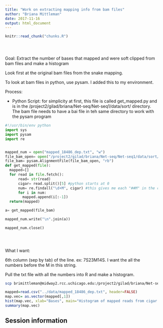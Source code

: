 ```yaml
---
title: "Work on extracting mapping info from bam files"
author: "Briana Mittleman"
date: 2017-11-16
output: html_document
---
```


<!-- The file analysis/chunks.R contains chunks that define default settings
shared across the workflowr files. -->
```r
knitr::read_chunk("chunks.R")
```

<!-- Update knitr chunk options -->
```r
```

<!-- Insert the date the file was last updated -->
```r
```

<!-- Insert the code version (Git commit SHA1) if Git repository exists and R
 package git2r is installed -->
```r
```

Goal: Extract the number of bases that mapped and were soft clipped from bam files and make a histogram  

Look first at the original bam files from the snake mapping.  

To look at bam files in python, use pysam. I added this to my environment.  

Process: 

* Python Script: for simplicity at first, this file is called get_mapped.py and is in the /project2/gilad/briana/Net-seq/Net-seq1/data/sort/ directory. The bam file needs to have a bai file in teh same directory to work with the pysam program  

```python
#!/usr/bin/env python
import sys
import pysam
import re


mapped_num = open("mapped_18486_dep.txt", "w")
file_bam_open= open("/project2/gilad/briana/Net-seq/Net-seq1/data/sort/YG-SP-NET1-18486-dep-2017-10-13_S4_R1_001-sort.bam", "r")
file_bam= pysam.AlignmentFile(file_bam_open, "rb")
def get_mapped(file):
  mapped=[]
  for read in file.fetch():
      read= str(read)
      cigar= read.split()[5] #python starts at 0
      num= re.findall("\d+M", cigar) #this gives me each "##M" in the cigar
      for i in num:
        mapped.append(i[:-1])
  return(mapped)

a= get_mapped(file_bam)

mapped_num.write("\n".join(a))

mapped_num.close()

  
    
```


What I want: 

6th column (sep by tab) of the line. ex: 7S23M14S. I want the all the numbers before the M in this string.  


Pull the txt file with all the numbers into R and make a histogram.  
```bash
scp brimittleman@midway2.rcc.uchicago.edu:/project2/gilad/briana/Net-seq/Net-seq1/data/sort/mapped_18486_dep.txt .

```

```r
mapped=read.csv("../data/mapped_18486_dep.txt", header=FALSE)
map.vec= as.vector(mapped[,1])
hist(map.vec, xlab="Bases", main="Histogram of mapped reads from cigar string")
summary(map.vec)
```



## Session information

<!-- Insert the session information into the document -->
```r
```
